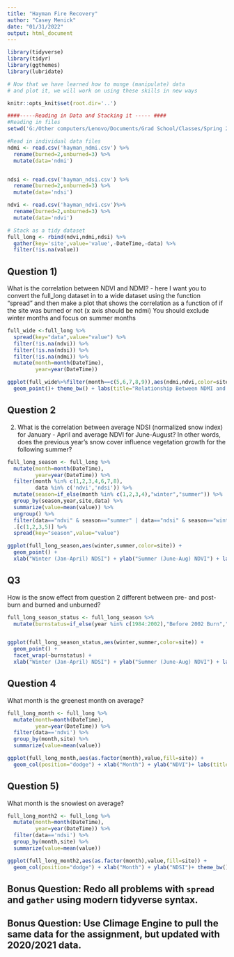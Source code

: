 ```yaml
---
title: "Hayman Fire Recovery"
author: "Casey Menick"
date: "01/31/2022"
output: html_document
---
```


```r
library(tidyverse)
library(tidyr)
library(ggthemes)
library(lubridate)

# Now that we have learned how to munge (manipulate) data
# and plot it, we will work on using these skills in new ways

knitr::opts_knit$set(root.dir='..')
```


```r
####-----Reading in Data and Stacking it ----- ####
#Reading in files
setwd('G:/Other computers/Lenovo/Documents/Grad School/Classes/Spring 2022/ES580A7/2_fire_data_wrangle/data')

#Read in individual data files
ndmi <- read.csv('hayman_ndmi.csv') %>% 
  rename(burned=2,unburned=3) %>%
  mutate(data='ndmi')


ndsi <- read.csv('hayman_ndsi.csv') %>% 
  rename(burned=2,unburned=3) %>%
  mutate(data='ndsi')

ndvi <- read.csv('hayman_ndvi.csv')%>% 
  rename(burned=2,unburned=3) %>%
  mutate(data='ndvi')

# Stack as a tidy dataset
full_long <- rbind(ndvi,ndmi,ndsi) %>%
  gather(key='site',value='value',-DateTime,-data) %>%
  filter(!is.na(value))


```

## Question 1) 

What is the correlation between NDVI and NDMI? - here I want you to
convert the full_long dataset in to a wide dataset using the 
function "spread" and then make a plot that shows the correlation as a
function of if the site was burned or not (x axis should be ndmi)
You should exclude winter months and focus on summer months

```r
full_wide <-full_long %>% 
  spread(key="data",value="value") %>% 
  filter(!is.na(ndvi)) %>%
  filter(!is.na(ndsi)) %>%
  filter(!is.na(ndmi)) %>%
  mutate(month=month(DateTime),
         year=year(DateTime)) 

ggplot(full_wide%>%filter(month==c(5,6,7,8,9)),aes(ndmi,ndvi,color=site)) +
  geom_point()+ theme_bw() + labs(title="Relationship Between NDMI and NDVI", subtitle="Comparing burned and unburned areas of the 2002 Hayman Fire")

```


## Question 2 

2) What is the correlation between average NDSI (normalized
 snow index) for January - April and average NDVI for June-August?
In other words, does the previous year's snow cover influence vegetation
 growth for the following summer?

```r
full_long_season <- full_long %>%
  mutate(month=month(DateTime),
         year=year(DateTime)) %>%
  filter(month %in% c(1,2,3,4,6,7,8),
         data %in% c('ndvi','ndsi')) %>%
  mutate(season=if_else(month %in% c(1,2,3,4),"winter","summer")) %>%
  group_by(season,year,site,data) %>%
  summarize(value=mean(value)) %>%
  ungroup() %>%
  filter(data=="ndvi" & season=="summer" | data=="ndsi" & season=="winter") %>% 
  .[c(1,2,3,5)] %>%
  spread(key="season",value="value")

ggplot(full_long_season,aes(winter,summer,color=site)) +
  geom_point() +
  xlab("Winter (Jan-April) NDSI") + ylab("Summer (June-Aug) NDVI") + labs(title="Relationship between Winter NDSI and Summer NDVI",subtitle="Comparing burned and unburned areas of the 2002 Hayman Fire")+ theme_bw()

```

## Q3

How is the snow effect from question 2 different between pre- and post-burn
and burned and unburned? 

```r

full_long_season_status <- full_long_season %>%
  mutate(burnstatus=if_else(year %in% c(1984:2002),"Before 2002 Burn","Post 2002 Burn"))


ggplot(full_long_season_status,aes(winter,summer,color=site)) +
  geom_point() +
  facet_wrap(~burnstatus) +
  xlab("Winter (Jan-April) NDSI") + ylab("Summer (June-Aug) NDVI") + labs(title="Relationship between Winter NDSI and Summer NDVI",subtitle="Comparing burned and unburned areas before and after the 2002 Hayman Fire") + theme_bw()
```

## Question 4

What month is the greenest month on average? 

```r

full_long_month <- full_long %>%
  mutate(month=month(DateTime),
         year=year(DateTime)) %>%
  filter(data=='ndvi') %>%
  group_by(month,site) %>%
  summarize(value=mean(value))

ggplot(full_long_month,aes(as.factor(month),value,fill=site)) +
  geom_col(position="dodge") + xlab("Month") + ylab("NDVI")+ labs(title="Seasonal NDVI in Burned and Unburned Areas of the 2002 Hayman Fire")+theme_bw()

```


## Question 5) 

What month is the snowiest on average?
```r
full_long_month2 <- full_long %>%
  mutate(month=month(DateTime),
         year=year(DateTime)) %>%
  filter(data=='ndsi') %>%
  group_by(month,site) %>%
  summarize(value=mean(value))

ggplot(full_long_month2,aes(as.factor(month),value,fill=site)) +
  geom_col(position="dodge") + xlab("Month") + ylab("NDSI")+ theme_bw()+ labs(title="Seasonal NDSI in Burned and Unburned Areas of the 2002 Hayman Fire")

```


## Bonus Question: Redo all problems with `spread` and `gather` using modern tidyverse syntax. 


## Bonus Question: Use Climage Engine to pull the same data for the assignment, but updated with 2020/2021 data.



